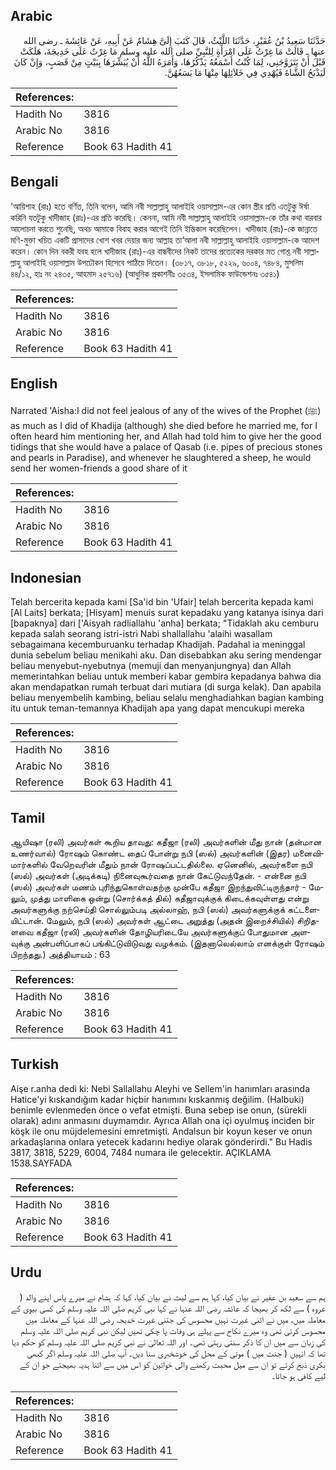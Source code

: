 ## Arabic


<div dir="rtl" lang="ar" style={{fontSize:'larger',backgroundColor:'#f8f9fa',padding:20}}>
حَدَّثَنَا سَعِيدُ بْنُ عُفَيْرٍ، حَدَّثَنَا اللَّيْثُ، قَالَ كَتَبَ إِلَىَّ هِشَامٌ عَنْ أَبِيهِ، عَنْ عَائِشَةَ ـ رضى الله عنها ـ قَالَتْ مَا غِرْتُ عَلَى امْرَأَةٍ لِلنَّبِيِّ صلى الله عليه وسلم مَا غِرْتُ عَلَى خَدِيجَةَ، هَلَكَتْ قَبْلَ أَنْ يَتَزَوَّجَنِي، لِمَا كُنْتُ أَسْمَعُهُ يَذْكُرُهَا، وَأَمَرَهُ اللَّهُ أَنْ يُبَشِّرَهَا بِبَيْتٍ مِنْ قَصَبٍ، وَإِنْ كَانَ لَيَذْبَحُ الشَّاةَ فَيُهْدِي فِي خَلاَئِلِهَا مِنْهَا مَا يَسَعُهُنَّ‏.‏
</div>
<div style={{backgroundColor:'#f8f9fa',padding:20, marginBottom: 10}}><table> <thead> <tr> <th>References:</th> <th></th> </tr> </thead> <tbody><tr><td>Hadith No</td><td>3816</td></tr><tr><td>Arabic No</td><td>3816</td></tr><tr><td>Reference</td><td>Book 63 Hadith 41</td></tr></tbody></table></div>

## Bengali


<div dir="ltr" lang="bn" style={{fontSize:'larger',backgroundColor:'#f8f9fa',padding:20}}>
‘আয়িশাহ (রাঃ) হতে বর্ণিত, তিনি বলেন, আমি নবী সাল্লাল্লাহু আলাইহি ওয়াসাল্লাম-এর কোন স্ত্রীর প্রতি এতটুকু ঈর্ষা করিনি যতটুকু খাদীজাহ (রাঃ)-এর প্রতি করেছি। কেননা, আমি নবী সাল্লাল্লাহু আলাইহি ওয়াসাল্লাম-কে তাঁর কথা বারবার আলোচনা করতে শুনেছি, অথচ আমাকে বিবাহ করার আগেই তিনি ইন্তিকাল করেছিলেন। খাদীজাহ (রাঃ)-কে জান্নাতে মণি-মুক্তা খচিত একটি প্রাসাদের খোশ খবর দেয়ার জন্য আল্লাহ তা‘আলা নবী সাল্লাল্লাহু আলাইহি ওয়াসাল্লাম-কে আদেশ করেন। কোন দিন বকরী যবহ হলে খাদীজাহ (রাঃ)-এর বান্ধবীদের নিকট তাদের প্রত্যেকের দরকার মত গোশ্ত নবী সাল্লাল্লাহু আলাইহি ওয়াসাল্লাম উপঢৌকন হিসেবে পাঠিয়ে দিতেন। (৩৮১৭, ৩৮১৮, ৫২২৯, ৬০০৪, ৭৪৮৪, মুসলিম ৪৪/১২, হাঃ নং ২৪৩৫, আহমাদ ২৫৭১৬) (আধুনিক প্রকাশনীঃ ৩৫৩৪, ইসলামিক ফাউন্ডেশনঃ ৩৫৪১)
</div>
<div style={{backgroundColor:'#f8f9fa',padding:20, marginBottom: 10}}><table> <thead> <tr> <th>References:</th> <th></th> </tr> </thead> <tbody><tr><td>Hadith No</td><td>3816</td></tr><tr><td>Arabic No</td><td>3816</td></tr><tr><td>Reference</td><td>Book 63 Hadith 41</td></tr></tbody></table></div>

## English


<div dir="ltr" lang="en" style={{fontSize:'larger',backgroundColor:'#f8f9fa',padding:20}}>
Narrated 'Aisha:I did not feel jealous of any of the wives of the Prophet (ﷺ) as much as I did of Khadija (although) she died before he married me, for I often heard him mentioning her, and Allah had told him to give her the good tidings that she would have a palace of Qasab (i.e. pipes of precious stones and pearls in Paradise), and whenever he slaughtered a sheep, he would send her women-friends a good share of it
</div>
<div style={{backgroundColor:'#f8f9fa',padding:20, marginBottom: 10}}><table> <thead> <tr> <th>References:</th> <th></th> </tr> </thead> <tbody><tr><td>Hadith No</td><td>3816</td></tr><tr><td>Arabic No</td><td>3816</td></tr><tr><td>Reference</td><td>Book 63 Hadith 41</td></tr></tbody></table></div>

## Indonesian


<div dir="ltr" lang="id" style={{fontSize:'larger',backgroundColor:'#f8f9fa',padding:20}}>
Telah bercerita kepada kami [Sa'id bin 'Ufair] telah bercerita kepada kami [Al Laits] berkata; [Hisyam] menuis surat kepadaku yang katanya isinya dari [bapaknya] dari ['Aisyah radliallahu 'anha] berkata; "Tidaklah aku cemburu kepada salah seorang istri-istri Nabi shallallahu 'alaihi wasallam sebagaimana kecemburuanku terhadap Khadijah. Padahal ia meninggal dunia sebelum beliau menikahi aku. Dan disebabkan aku sering mendengar beliau menyebut-nyebutnya (memuji dan menyanjungnya) dan Allah memerintahkan beliau untuk memberi kabar gembira kepadanya bahwa dia akan mendapatkan rumah terbuat dari mutiara (di surga kelak). Dan apabila beliau menyembelih kambing, beliau selalu menghadiahkan bagian kambing itu untuk teman-temannya Khadijah apa yang dapat mencukupi mereka
</div>
<div style={{backgroundColor:'#f8f9fa',padding:20, marginBottom: 10}}><table> <thead> <tr> <th>References:</th> <th></th> </tr> </thead> <tbody><tr><td>Hadith No</td><td>3816</td></tr><tr><td>Arabic No</td><td>3816</td></tr><tr><td>Reference</td><td>Book 63 Hadith 41</td></tr></tbody></table></div>

## Tamil


<div dir="ltr" lang="ta" style={{fontSize:'larger',backgroundColor:'#f8f9fa',padding:20}}>
ஆயிஷா (ரலி) அவர்கள் கூறிய தாவது: கதீஜா (ரலி) அவர்களின் மீது நான் (தன்மான உணர்வால்) ரோஷம் கொண்ட தைப் போன்று நபி (ஸல்) அவர்களின் (இதர) மனைவிமார்களில் வேறெவரின் மீதும் நான் ரோஷப்பட்டதில்லை. ஏனெனில், அவர்களை நபி (ஸல்) அவர்கள் (அடிக்கடி) நினைவுகூர்வதை நான் கேட்டுவந்தேன். - என்னை நபி (ஸல்) அவர்கள் மணம் புரிந்துகொள்வதற்கு முன்பே கதீஜா இறந்துவிட்டிருந்தார் - மேலும், முத்து மாளிகை ஒன்று (சொர்க்கத் தில்) கதீஜாவுக்குக் கிடைக்கவுள்ளது என்று அவர்களுக்கு நற்செய்தி சொல்லும்படி அல்லாஹ், நபி (ஸல்) அவர்களுக்குக் கட்டளையிட்டான். மேலும், நபி (ஸல்) அவர்கள் ஆட்டை அறுத்து (அதன் இறைச்சியில்) சிறிதளவை கதீஜா (ரலி) அவர்களின் தோழியரிடையே அவர்களுக்குப் போதுமான அளவுக்கு அன்பளிப்பாகப் பங்கிட்டுவிடுவது வழக்கம். (இதனாலெல்லாம் எனக்குள் ரோஷம் பிறந்தது.) அத்தியாயம் : 63
</div>
<div style={{backgroundColor:'#f8f9fa',padding:20, marginBottom: 10}}><table> <thead> <tr> <th>References:</th> <th></th> </tr> </thead> <tbody><tr><td>Hadith No</td><td>3816</td></tr><tr><td>Arabic No</td><td>3816</td></tr><tr><td>Reference</td><td>Book 63 Hadith 41</td></tr></tbody></table></div>

## Turkish


<div dir="ltr" lang="tr" style={{fontSize:'larger',backgroundColor:'#f8f9fa',padding:20}}>
Aişe r.anha dedi ki: Nebi Sallallahu Aleyhi ve Sellem'in hanımları arasında Hatice'yi kıskandığım kadar hiçbir hanımını kıskanmış değilim. (Halbuki) benimle evlenmeden önce o vefat etmişti. Buna sebep ise onun, (sürekli olarak) adını anmasını duymamdır. Ayrıca Allah ona içi oyulmuş inciden bir köşk ile onu müjdelemesini emretmişti. Andalsun bir koyun keser ve onun arkadaşlarına onlara yetecek kadarını hediye olarak gönderirdi." Bu Hadis 3817, 3818, 5229, 6004, 7484 numara ile gelecektir. AÇIKLAMA 1538.SAYFADA
</div>
<div style={{backgroundColor:'#f8f9fa',padding:20, marginBottom: 10}}><table> <thead> <tr> <th>References:</th> <th></th> </tr> </thead> <tbody><tr><td>Hadith No</td><td>3816</td></tr><tr><td>Arabic No</td><td>3816</td></tr><tr><td>Reference</td><td>Book 63 Hadith 41</td></tr></tbody></table></div>

## Urdu


<div dir="rtl" lang="ur" style={{fontSize:'larger',backgroundColor:'#f8f9fa',padding:20}}>
ہم سے سعید بن عفیر نے بیان کیا، کہا ہم سے لیث نے بیان کیا، کہا کہ ہشام نے میرے پاس اپنے والد ( عروہ ) سے لکھ کر بھیجا کہ عائشہ رضی اللہ عنہا نے کہا نبی کریم صلی اللہ علیہ وسلم کی کسی بیوی کے معاملہ میں، میں نے اتنی غیرت نہیں محسوس کی جتنی غیرت خدیجہ رضی اللہ عنہا کے معاملہ میں محسوس کرتی تھی وہ میرے نکاح سے پہلے ہی وفات پا چکی تھیں لیکن نبی کریم صلی اللہ علیہ وسلم کی زبان سے میں ان کا ذکر سنتی رہتی تھی۔ اور اللہ تعالیٰ نے نبی کریم صلی اللہ علیہ وسلم کو حکم دیا تھا کہ انہیں ( جنت میں ) موتی کے محل کی خوشخبری سنا دیں۔ آپ صلی اللہ علیہ وسلم اگر کبھی بکری ذبح کرتے تو ان سے میل محبت رکھنے والی خواتین کو اس میں سے اتنا ہدیہ بھیجتے جو ان کے لیے کافی ہو جاتا۔
</div>
<div style={{backgroundColor:'#f8f9fa',padding:20, marginBottom: 10}}><table> <thead> <tr> <th>References:</th> <th></th> </tr> </thead> <tbody><tr><td>Hadith No</td><td>3816</td></tr><tr><td>Arabic No</td><td>3816</td></tr><tr><td>Reference</td><td>Book 63 Hadith 41</td></tr></tbody></table></div>